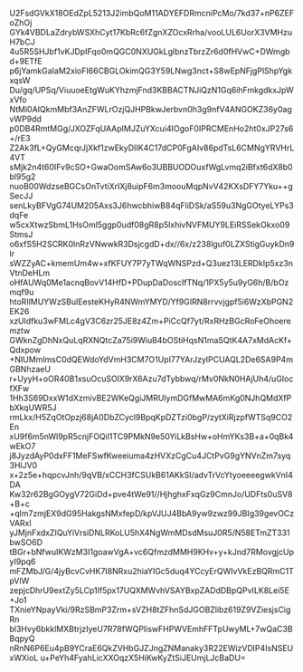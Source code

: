 U2FsdGVkX18OEdZpL5213J2imbQoM11ADYEFDRmcniPcMo/7kd37+nP6ZEFoZhOj
GYk4VBDLaZdrybWSXhCyt17KbRc6fZgnXZOcxRrha/vooLUL6UorX3VMHzuH7bCJ
4u5R5SHJbf1vKJDpIFqo0mQGC0NXUGkLglbnzTbrzZr6d0fHVwC+DWmgbd+9ETfE
p6jYamkGaIaM2xioFI66CBGLOkimQG3Y59LNwg3nct+S8wEpNFjgPlShpYgkxqsW
Du/gq/UPSq/ViuuoeEtgWuKYhzmjFnd3KBBACTNJiQzN1Gq6ihFmkgdkxJpWxVfo
NtMi0AIQkmMbf3AnZFWLrOzjQJHPBkwJerbvn0h3g9nfV4ANGOKZ36y0agvWP9dd
p0DB4RmtMGg/JXOZFqUAApIMJZuYXcui4IOgoF0IPRCMEnHo2ht0xJP27s6+/rE3
Z2Ak3fL+QyGMcqrJjXkf1zwEkyDIIK4C17dCP0FgAIv86pdTsL6CMNgYRVHrL4VT
sMjk2n4t60IFv9cSO+GwaOomSAw6o3UBBUODOuxfWgLvmq2iBfxt6dX8b0bl95g2
nuoB00WdzseBGCsOnTvtiXrIXj8uipF6m3moouMqpNvV42KXsDFY7Yku++gSecJJ
senLkyBFVgG74UM205Axs3J6hwcbhiwB84qFliDSk/aS59u3NgGOtyeLYPs3dqFe
w5cxXtwzSbmL1HsOml5ggp0udf08gR8p5lxhivNVFMUY9LEiRSSekOkxo09StmsJ
o6xfS5H2SCRK0lnRzVNwwkR3DsjcgdD+dx//6x/z238lguf0LZXStigGuykDn9lr
sWZZyAC+kmemUm4w+xfKFUY7P7yTWqWNSPzd+Q3uez13LERDkIp5xz3nVtnDeHLm
oHfAUWq0Me1acnqBovV14HfD+PDupDaDoscIfTNq/1PX5y5u9yG6h/B/bOzmqf9u
htoRIlMUYWzSBulEesteKHyR4NWmYMYD/Yf9GIRN8rrvvjgpf5i6WzXbPGN2EK26
xzUldfku3wFMLc4gV3C6zr25JE8z4Zm+PiCcQf7yt/RxRHzBGcRoFeOhoeremztw
GWknZgDhNxQuLqRXNQtcZa75i9WiuB4bOStiHqsN1maSQtK4A7xMdAcKf+Qdxpow
+NIUMmlmsC0dQEWdoYdVmH3CM7O1UpI77YArJzylPCUAQL2De6SA9P4mGBNhzaeU
r+UyyH+oOR40B1xsuOcuSOlX9rX6Azu7dTybbwq/rMv0NkN0HAjUh4/uGIocfXFw
1Hh3S69DxxW1dXzmivBE2WKeQgiJMRUlymDGfMwMA6mKg0NJhQMdXfPbXkqUWR5J
rmLkx/H5ZqOtOpzj68jA0DbZCycl9BpqKpDZTzi0bgP/zytXiRjzpfWTSq9CO2En
xU9f6m5nWl9pR5cnjFOQil1TC9PMkN9e50YiLkBsHw+oHmYKs3B+a+0qBk4wEkO7
j8JyzdAyP0dxFF1MeFSwfKweeiuma4zHVXzCgCu4JCtPvG9gYNVnZm7syq3HlJV0
x+2z5e+hqpcvJnh/9qVB/xCCH3fCSUkB61AKkSI/advTrVcYtyoeeeegwkVnI4DA
Kw32r62BgGOygV72GiDd+pve4tWe91//HjhghxFxqGz9CmnJo/UDFts0uSV8+B+c
+qlm7zmjEX9dG95HakgsNMxfepD/kpVJUJ4BbA9yw9zwz99JBIg39gevOCzVARxl
yJMjnFxdxZIQuYiVrsiDNLRKoLU5hX4NgWmMDsdMsuJ0R5/N58ETmZT331bwSO6D
tBGr+bNfwuIKWzM3I1goawVgA+vc6QfmzdMMH9KHv+y+kJnd7RMovgjcUpyI9pq6
mFZMbJ/G/4jyBcvCvHK7I8NRxu2hiaYlGc5duq4YCcyErQWIvVkEzBQRmC1TpVlW
zepjcDhrU9extZy5LCp1If5px17UQXMWvhVSAYBxpZADdDBpQPvILK8Lei5E+Jo1
TXnieYNpayVki/9RzSBmP3Zrm+sVZH8tZFhnSdJGOBZlibz619Z9VZiesjsCigRn
bl3Hvy6bkklMXBtrjzIyeU7R78fWQPIiswFHPWVEmhFFTpUwyML+7wQaC3BBqpyQ
nRnN6P6Eu4pB9YCraE6QkZVHbGJZJngZNManaky3R22EWizVDlP4IsNSEUxWXioL
u+PeYh4FyahLicXXOqzX5HiKwKyZtSiJEUmjLJcBaDU=
